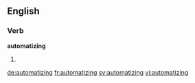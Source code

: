 ==English==

===Verb===
'''automatizing'''

# {{present participle of|automatize}}

[[de:automatizing]]
[[fr:automatizing]]
[[sv:automatizing]]
[[vi:automatizing]]